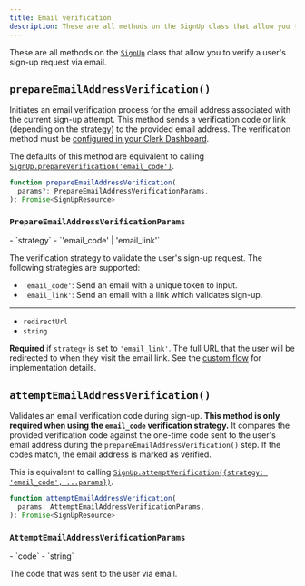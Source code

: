 ```yaml
---
title: Email verification
description: These are all methods on the SignUp class that allow you to verify a user's sign-up request via email.
---
```


These are all methods on the [`SignUp`](/docs/references/javascript/sign-up) class that allow you to verify a user's sign-up request via email.

## `prepareEmailAddressVerification()`

Initiates an email verification process for the email address associated with the current sign-up attempt. This method sends a verification code or link (depending on the strategy) to the provided email address. The verification method must be [configured in your Clerk Dashboard](/docs/authentication/configuration/sign-up-sign-in-options#verification-methods).

The defaults of this method are equivalent to calling [`SignUp.prepareVerification('email_code')`](/docs/references/javascript/sign-up#prepareverification).

```typescript
function prepareEmailAddressVerification(
  params?: PrepareEmailAddressVerificationParams,
): Promise<SignUpResource>
```

### `PrepareEmailAddressVerificationParams`

<Properties>
  - `strategy`
  - `'email_code' | 'email_link'`

  The verification strategy to validate the user's sign-up request. The following strategies are supported:

  - `'email_code'`: Send an email with a unique token to input.
  - `'email_link'`: Send an email with a link which validates sign-up.

  ---

  - `redirectUrl`
  - `string`

  **Required** if `strategy` is set to `'email_link'`. The full URL that the user will be redirected to when they visit the email link. See the [custom flow](/docs/custom-flows/email-links) for implementation details.
</Properties>

## `attemptEmailAddressVerification()`

Validates an email verification code during sign-up. **This method is only required when using the `email_code` verification strategy.** It compares the provided verification code against the one-time code sent to the user's email address during the `prepareEmailAddressVerification()` step. If the codes match, the email address is marked as verified.

This is equivalent to calling [`SignUp.attemptVerification({strategy: 'email_code', ...params})`](/docs/references/javascript/sign-up#attempt-verification).

```typescript
function attemptEmailAddressVerification(
  params: AttemptEmailAddressVerificationParams,
): Promise<SignUpResource>
```

### `AttemptEmailAddressVerificationParams`

<Properties>
  - `code`
  - `string`

  The code that was sent to the user via email.
</Properties>
